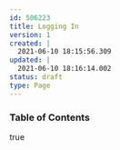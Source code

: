 ---
id: 506223
title: Logging In
version: 1
created: |
  2021-06-10 18:15:56.309
updated: |
  2021-06-10 18:16:14.002
status: draft
type: Page
---

### Table of Contents

true

